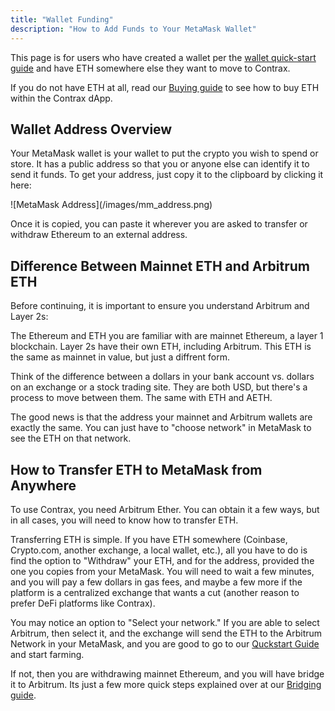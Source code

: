 ```yaml
---
title: "Wallet Funding"
description: "How to Add Funds to Your MetaMask Wallet"
---
```


This page is for users who have created a wallet per the [wallet quick-start guide](../start/wallet-setup) and have ETH somewhere else they want to move to Contrax.

If you do not have ETH at all, read our [Buying guide](../start/buy) to see how to buy ETH within the Contrax dApp.

## Wallet Address Overview

Your MetaMask wallet is your wallet to put the crypto you wish to spend or store. It has a public address so that you or anyone else can identify it to send it funds. To get your address, just copy it to the clipboard by clicking it here:

<Frame>![MetaMask Address](/images/mm_address.png)</Frame>

Once it is copied, you can paste it wherever you are asked to transfer or withdraw Ethereum to an external address.

## Difference Between Mainnet ETH and Arbitrum ETH

Before continuing, it is important to ensure you understand Arbitrum and Layer 2s:

The Ethereum and ETH you are familiar with are mainnet Ethereum, a layer 1 blockchain. Layer 2s have their own ETH, including Arbitrum. This ETH is the same as mainnet in value, but just a diffrent form.

Think of the difference between a dollars in your bank account vs. dollars on an exchange or a stock trading site. They are both USD, but there's a process to move between them. The same with ETH and AETH.

The good news is that the address your mainnet and Arbitrum wallets are exactly the same. You can just have to "choose network" in MetaMask to see the ETH on that network.

## How to Transfer ETH to MetaMask from Anywhere

To use Contrax, you need Arbitrum Ether. You can obtain it a few ways, but in all cases, you will need to know how to transfer ETH.

Transferring ETH is simple. If you have ETH somewhere (Coinbase, Crypto.com, another exchange, a local wallet, etc.), all you have to do is find the option to "Withdraw" your ETH, and for the address, provided the one you copies from your MetaMask.
You will need to wait a few minutes, and you will pay a few dollars in gas fees, and maybe a few more if the platform is a centralized exchange that wants a cut (another reason to prefer DeFi platforms like Contrax).

You may notice an option to "Select your network." If you are able to select Arbitrum, then select it, and the exchange will send the ETH to the Arbitrum Network in your MetaMask, and you are good to go to our [Quckstart Guide](../start/quickstart) and start farming.

If not, then you are withdrawing mainnet Ethereum, and you will have bridge it to Arbitrum. Its just a few more quick steps explained over at our [Bridging guide](../start/bridge).

